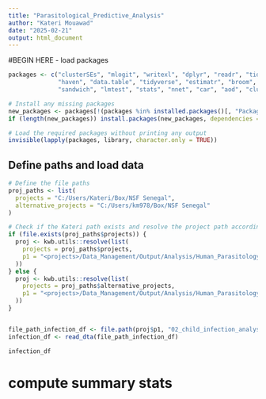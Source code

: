 ```yaml
---
title: "Parasitological_Predictive_Analysis"
author: "Kateri Mouawad"
date: "2025-02-21"
output: html_document
---
```


#BEGIN HERE - load packages



```r

packages <- c("clusterSEs", "mlogit", "writexl", "dplyr", "readr", "tidyr", 
              "haven", "data.table", "tidyverse", "estimatr", "broom", "kableExtra", 
              "sandwich", "lmtest", "stats", "nnet", "car", "aod", "clubSandwich", "quarto")

# Install any missing packages
new_packages <- packages[!(packages %in% installed.packages()[, "Package"])]
if (length(new_packages)) install.packages(new_packages, dependencies = TRUE)

# Load the required packages without printing any output
invisible(lapply(packages, library, character.only = TRUE))


```


## Define paths and load data 

```r
# Define the file paths
proj_paths <- list(
  projects = "C:/Users/Kateri/Box/NSF Senegal",
  alternative_projects = "C:/Users/km978/Box/NSF Senegal"
)

# Check if the Kateri path exists and resolve the project path accordingly
if (file.exists(proj_paths$projects)) {
  proj <- kwb.utils::resolve(list(
    projects = proj_paths$projects,
    p1 = "<projects>/Data_Management/Output/Analysis/Human_Parasitology/Analysis_Data"
  ))
} else {
  proj <- kwb.utils::resolve(list(
    projects = proj_paths$alternative_projects,
    p1 = "<projects>/Data_Management/Output/Analysis/Human_Parasitology/Analysis_Data"
  ))
}


file_path_infection_df <- file.path(proj$p1, "02_child_infection_analysis_df.dta")
infection_df <- read_dta(file_path_infection_df)

infection_df

```


# compute summary stats 



































